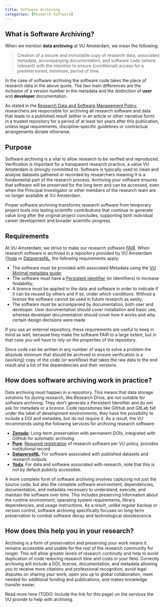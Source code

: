 ```yaml
---
title: Software Archiving
categories: [Research Software]
---
```


## What is Software Archiving?

When we mention **data archiving** at VU Amsterdam, we mean the following:

> Creation of a secure and immutable copy of research data, associated metadata, accompanying documentation, and software code (where relevant) with the intention to ensure (conditional) access for a predetermined, minimum, period of time.

In the case of software archiving the software code takes the place of research data in the above quote. The two main differences are the inclusion of a version number in the metadata and the distinction of **user** and **developer** documentation.

As stated in the [Research Data and Software Management Policy](../topics/research-data-and-software-management-policy.qmd), researchers are responsible for archiving all research software and data that leads to a published result (either in an article or other narrative form) in a trusted repository for a period of at least ten years after this publication, unless legal requirements, discipline-specific guidelines or contractual arrangements dictate otherwise.

## Purpose

Software archiving is a vital to allow research to be verified and reproduced. Verification is important for a transparent research practice, a value VU Amsterdam is strongly committed to. Software is typically used to clean and analyse datasets gathered or recorded by researchers meaning it is a fundamental part of the research process. Archiving your software ensures that software will be preserved for the long term and can be accessed, even when the Principal Investigator or other members of the research team are no longer available at VU Amsterdam.

Proper software archiving transforms research software from temporary project tools into lasting scientific contributions that continue to generate value long after the original project concludes, supporting both individual career development and broader scientific progress.

## Requirements 

At VU Amsterdam, we strive to make our research software [FAIR](../topics/fair-principles.qmd). When research software is archived in a repository provided by VU Amsterdam ([Yoda](https://publication.yoda.vu.nl/) or [DataverseNL](https://dataverse.nl/dataverse/vuamsterdam), the following requirements apply:

- The software must be provided with associated Metadata using the [VU Minimal metadata guide](https://github.com/vu-rdm-tech/metadata/blob/main/minimal_metadata_guide.md);
- The software must have a [Persistent identifier](../topics/persistent-identifier.qmd) (or Identifiers) to increase findability;
- A licence must be applied to the data and software in order to indicate if it can be reused by others and if so, under which conditions. Without a license the software cannot be used in future research as easily;
-  The software must be accompanied by documentation, both user and developer. User documentation should cover installation and basic use, whereas developer documentation should cover how it works and why certain design decisions were made

If you use an external repository, these requirements are useful to keep in mind as well, because they make the software FAIR to a large extent, but in that case you will have to rely on the properties of the repository.

Since code can be written in any number of ways to solve a problem the absolute minimum that should be archived to ensure verification is a (working) copy of the code (or workflow) that takes the raw data to the end result and a list of the dependencies and their versions.

## How does software archiving work in practice?

Data archiving must happen in a repository. This means that data storage solutions for during research, like Research Drive, are not suitable for software archiving. They don’t generate a Persistent Identifier and do not ask for metadata or a licence. Code repositories like GitHub and GitLab fall under the label of development environments, they have the possibility to include a DOI and metadata, but do not require it. As a result, the VU recommends using the following services for archiving research software:

- **[Zenodo](https://zenodo.org/)**: Long-term preservation with permanent DOIs, integrated with GitHub for automatic archiving
- **[Pure](https://research.vu.nl/admin)**: [Required registration](software-registration.qmd) of research software per VU policy, provides institutional record
- **[DataverseNL](https://dataverse.nl/)**: For software associated with published datasets and research outputs
- **[Yoda](https://yoda.vu.nl/site/)**: For data and software associated with research, note that this is not by default publicly accessible.

A more complete form of software archiving involves capturing not just the source code, but also the complete software environment, dependencies, documentation, and metadata necessary to understand, execute, and maintain the software over time. This includes preserving information about the runtime environment, operating system requirements, library dependencies, and usage instructions. As a result, unlike regular backup or version control, software archiving specifically focuses on long-term preservation to combat software decay and technological obsolescence.

## How does this help you in your research?

Archiving is a form of preservation and preserving your work means it remains accessible and usable for the rest of the research community for longer. This will allow greater levels of research continuity and help to avoid duplication of code reducing research time and costs in your field. Correctly archiving will include a DOI, license, documentation, and metadata allowing you to receive more citations and professional recognition, avoid legal disputes on sharing your work, open you up to global collaboration, meet needed for additional funding and publications, and makes knowledge transfer easier. 


Read more here (TODO: Include the link for this page) on the services the VU provide to help with archiving.
